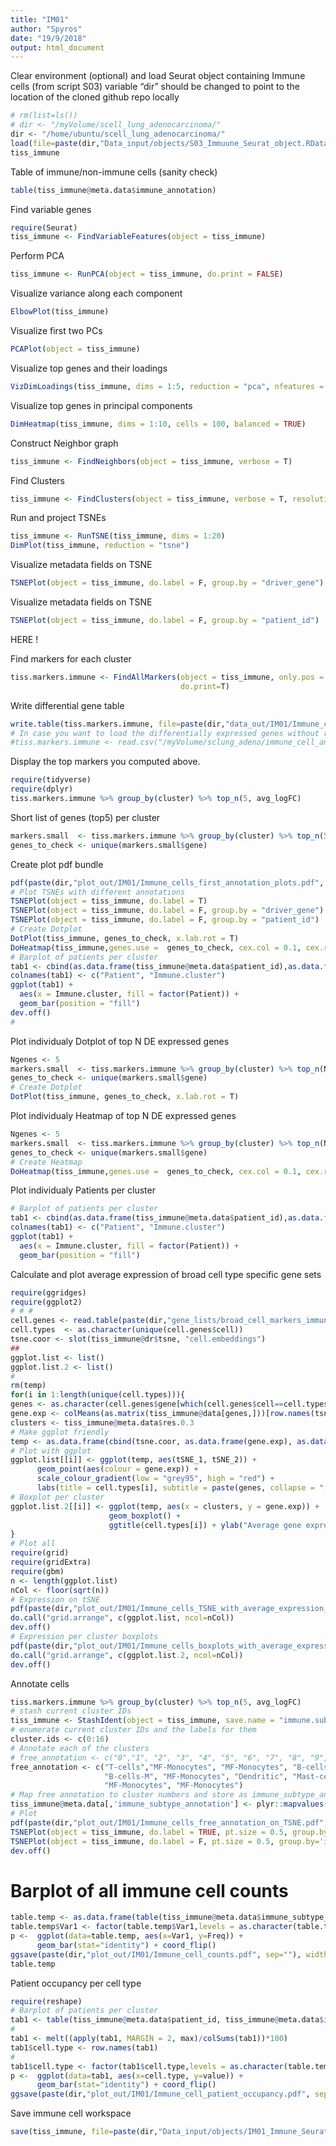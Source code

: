 ```yaml
---
title: "IM01"
author: "Spyros"
date: "19/9/2018"
output: html_document
---
```


Clear environment (optional) and load Seurat object containing Immune cells (from script S03)
variable "dir" should be changed to point to the location of the cloned github repo locally
```r
# rm(list=ls())
# dir <- "/myVolume/scell_lung_adenocarcinoma/"
dir <- "/home/ubuntu/scell_lung_adenocarcinoma/"
load(file=paste(dir,"Data_input/objects/S03_Immuune_Seurat_object.RData", sep=""))
tiss_immune
```

Table of immune/non-immune cells (sanity check)
```r
table(tiss_immune@meta.data$immune_annotation)
```

Find variable genes
```r
require(Seurat)
tiss_immune <- FindVariableFeatures(object = tiss_immune)
```

Perform PCA
```r
tiss_immune <- RunPCA(object = tiss_immune, do.print = FALSE)
```
Visualize variance along each component
```r
ElbowPlot(tiss_immune)
```

Visualize first two PCs
```r
PCAPlot(object = tiss_immune)
```

Visualize top genes and their loadings 
```r
VizDimLoadings(tiss_immune, dims = 1:5, reduction = "pca", nfeatures = 10)
```

Visualize top genes in principal components
```r
DimHeatmap(tiss_immune, dims = 1:10, cells = 100, balanced = TRUE)
```
Construct Neighbor graph 
```r
tiss_immune <- FindNeighbors(object = tiss_immune, verbose = T)
```

Find Clusters 
```r
tiss_immune <- FindClusters(object = tiss_immune, verbose = T, resolution = 0.3)
```
Run and project TSNEs
```r
tiss_immune <- RunTSNE(tiss_immune, dims = 1:20)
DimPlot(tiss_immune, reduction = "tsne")
```

Visualize metadata fields on TSNE 
```r
TSNEPlot(object = tiss_immune, do.label = F, group.by = "driver_gene")
```

Visualize metadata fields on TSNE 
```r
TSNEPlot(object = tiss_immune, do.label = F, group.by = "patient_id")
```


HERE ! 

Find markers for each cluster
```r
tiss.markers.immune <- FindAllMarkers(object = tiss_immune, only.pos = TRUE, min.pct = 0.25, thresh.use = 0.25, 
                                      do.print=T)
```

Write differential gene table
```r
write.table(tiss.markers.immune, file=paste(dir,"data_out/IM01/Immune_cells_DE_genes_among_Seurat_clusters.csv", sep=""))
# In case you want to load the differentially expressed genes without running the FindAllMarkers use : 
#tiss.markers.immune <- read.csv("/myVolume/sclung_adeno/immune_cell_analysis/data_out/181102_Differentially_expressed_genes_all_immune_cells.csv", header=T, sep=" ")
```




Display the top markers you computed above.
```r
require(tidyverse)
require(dplyr)
tiss.markers.immune %>% group_by(cluster) %>% top_n(5, avg_logFC)
```

Short list of genes (top5) per cluster
```r
markers.small  <- tiss.markers.immune %>% group_by(cluster) %>% top_n(5, avg_logFC)
genes_to_check <- unique(markers.small$gene)
```

Create plot pdf bundle
```r
pdf(paste(dir,"plot_out/IM01/Immune_cells_first_annotation_plots.pdf", sep=""),10,10)
# Plot TSNEs with different annotations 
TSNEPlot(object = tiss_immune, do.label = T)
TSNEPlot(object = tiss_immune, do.label = F, group.by = "driver_gene")
TSNEPlot(object = tiss_immune, do.label = F, group.by = "patient_id")
# Create Dotplot 
DotPlot(tiss_immune, genes_to_check, x.lab.rot = T)
DoHeatmap(tiss_immune,genes.use =  genes_to_check, cex.col = 0.1, cex.row = 5)
# Barplot of patients per cluster 
tab1 <- cbind(as.data.frame(tiss_immune@meta.data$patient_id),as.data.frame(tiss_immune@meta.data$res.0.3))
colnames(tab1) <- c("Patient", "Immune.cluster")
ggplot(tab1) +
  aes(x = Immune.cluster, fill = factor(Patient)) +
  geom_bar(position = "fill")
dev.off()
# 
```

Plot individualy
Dotplot of top N DE expressed genes 
```r
Ngenes <- 5
markers.small  <- tiss.markers.immune %>% group_by(cluster) %>% top_n(Ngenes, avg_logFC)
genes_to_check <- unique(markers.small$gene)
# Create Dotplot 
DotPlot(tiss_immune, genes_to_check, x.lab.rot = T)
```

Plot individualy
Heatmap of top N DE expressed genes 
```r
Ngenes <- 5
markers.small  <- tiss.markers.immune %>% group_by(cluster) %>% top_n(Ngenes, avg_logFC)
genes_to_check <- unique(markers.small$gene)
# Create Heatmap
DoHeatmap(tiss_immune,genes.use =  genes_to_check, cex.col = 0.1, cex.row = 5, use.scaled = F, remove.key = T)
```

Plot individualy
Patients per cluster
```r
# Barplot of patients per cluster 
tab1 <- cbind(as.data.frame(tiss_immune@meta.data$patient_id),as.data.frame(tiss_immune@meta.data$res.0.3))
colnames(tab1) <- c("Patient", "Immune.cluster")
ggplot(tab1) +
  aes(x = Immune.cluster, fill = factor(Patient)) +
  geom_bar(position = "fill")
```

Calculate and plot average expression of broad cell type specific gene sets 
```r
require(ggridges)
require(ggplot2)
# # # 
cell.genes <- read.table(paste(dir,"gene_lists/broad_cell_markers_immune.csv", sep=""), header=T)
cell.types  <- as.character(unique(cell.genes$cell))
tsne.coor <- slot(tiss_immune@dr$tsne, "cell.embeddings")
## 
ggplot.list <- list()
ggplot.list.2 <- list()
# 
rm(temp)
for(i in 1:length(unique(cell.types))){
genes <- as.character(cell.genes$gene[which(cell.genes$cell==cell.types[i])])
gene.exp <- colMeans(as.matrix(tiss_immune@data[genes,]))[row.names(tsne.coor)]
clusters <- tiss_immune@meta.data$res.0.3
# Make ggplot friendly 
temp <- as.data.frame(cbind(tsne.coor, as.data.frame(gene.exp), as.data.frame(clusters)))
# Plot with ggplot 
ggplot.list[[i]] <- ggplot(temp, aes(tSNE_1, tSNE_2)) + 
      geom_point(aes(colour = gene.exp)) + 
      scale_colour_gradient(low = "grey95", high = "red") + 
      labs(title = cell.types[i], subtitle = paste(genes, collapse = ", "))
# Boxplot per cluster 
ggplot.list.2[[i]] <- ggplot(temp, aes(x = clusters, y = gene.exp)) + 
                      geom_boxplot() + 
                      ggtitle(cell.types[i]) + ylab("Average gene expression (log)")
}
# Plot all 
require(grid)
require(gridExtra)
require(gbm)
n <- length(ggplot.list)
nCol <- floor(sqrt(n))
# Expression on tSNE
pdf(paste(dir,"plot_out/IM01/Immune_cells_TSNE_with_average_expression_of_cell_markers.pdf", sep=""),15,15)
do.call("grid.arrange", c(ggplot.list, ncol=nCol))
dev.off()
# Expression per cluster boxplots 
pdf(paste(dir,"plot_out/IM01/Immune_cells_boxplots_with_average_expression_of_cell_markers.pdf", sep=""),15,15)
do.call("grid.arrange", c(ggplot.list.2, ncol=nCol))
dev.off()
```


Annotate cells
```r
tiss.markers.immune %>% group_by(cluster) %>% top_n(5, avg_logFC)
# stash current cluster IDs
tiss_immune <- StashIdent(object = tiss_immune, save.name = "immune.subcluster.ids")
# enumerate current cluster IDs and the labels for them
cluster.ids <- c(0:16)
# Annotate each of the clusters 
# free_annotation <- c("0","1", "2", "3", "4", "5", "6", "7", "8", "9", "10", "11", "12", "13", "14", "15", "16", "17", "18")
free_annotation <- c("T-cells","MF-Monocytes", "MF-Monocytes", "B-cells-PB", "Neutrophils", "T-cells", "T-cells", 
                     "B-cells-M", "MF-Monocytes", "Dendritic", "Mast-cells", "T-cells", "pDCs", "T-cells", "Dendritic", 
                     "MF-Monocytes", "MF-Monocytes")
# Map free annotation to cluster numbers and store as immune_subtype_annotation
tiss_immune@meta.data[,'immune_subtype_annotation'] <- plyr::mapvalues(x = tiss_immune@meta.data$immune.subcluster.ids, from = cluster.ids, to = free_annotation)
# Plot 
pdf(paste(dir,"plot_out/IM01/Immune_cells_free_annotation_on_TSNE.pdf", sep=""),width = 10,height = 10)
TSNEPlot(object = tiss_immune, do.label = TRUE, pt.size = 0.5, group.by='immune_subtype_annotation', label.size = 6)
TSNEPlot(object = tiss_immune, do.label = F, pt.size = 0.5, group.by='immune_subtype_annotation')
dev.off()
```
# Barplot of all immune cell counts 
```r
table.temp <- as.data.frame(table(tiss_immune@meta.data$immune_subtype_annotation))
table.temp$Var1 <- factor(table.temp$Var1,levels = as.character(table.temp$Var1[order(table.temp$Freq,decreasing=F)]))
p <-  ggplot(data=table.temp, aes(x=Var1, y=Freq)) +
      geom_bar(stat="identity") + coord_flip()
ggsave(paste(dir,"plot_out/IM01/Immune_cell_counts.pdf", sep=""), width = 90, height = 90, units = "mm")
table.temp
```

Patient occupancy per cell type 
```r
require(reshape)
# Barplot of patients per cluster 
tab1 <- table(tiss_immune@meta.data$patient_id, tiss_immune@meta.data$immune_subtype_annotation)
# 
tab1 <- melt((apply(tab1, MARGIN = 2, max)/colSums(tab1))*100)
tab1$cell.type <- row.names(tab1)
# 
tab1$cell.type <- factor(tab1$cell.type,levels = as.character(table.temp$Var1[order(table.temp$Freq,decreasing=F)]))
p <-  ggplot(data=tab1, aes(x=cell.type, y=value)) +
      geom_bar(stat="identity") + coord_flip()
ggsave(paste(dir,"plot_out/IM01/Immune_cell_patient_occupancy.pdf", sep=""), width = 90, height = 90, units = "mm")
```


Save immune cell workspace 
```r
save(tiss_immune, file=paste(dir,"Data_input/objects/IM01_Immune_Seurat_object.RData", sep=""))
```
